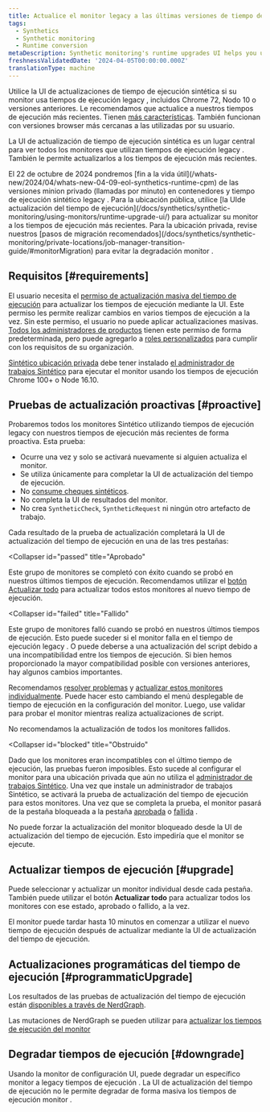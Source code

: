 ```yaml
---
title: Actualice el monitor legacy a las últimas versiones de tiempo de ejecución
tags:
  - Synthetics
  - Synthetic monitoring
  - Runtime conversion
metaDescription: Synthetic monitoring's runtime upgrades UI helps you update legacy monitors to the latest runtimes.
freshnessValidatedDate: '2024-04-05T00:00:00.000Z'
translationType: machine
---
```


Utilice la UI de actualizaciones de tiempo de ejecución sintética si su monitor usa tiempos de ejecución legacy , incluidos Chrome 72, Nodo 10 o versiones anteriores. Le recomendamos que actualice a nuestros tiempos de ejecución más recientes. Tienen [más características](/docs/synthetics/synthetic-monitoring/using-monitors/new-runtime/). También funcionan con versiones browser más cercanas a las utilizadas por su usuario.

La UI de actualización de tiempo de ejecución sintética es un lugar central para ver todos los monitores que utilizan tiempos de ejecución legacy . También le permite actualizarlos a los tiempos de ejecución más recientes.

<Callout variant="important">
  El 22 de octubre de 2024 pondremos [fin a la vida útil](/whats-new/2024/04/whats-new-04-09-eol-synthetics-runtime-cpm) de las versiones minion privado (llamadas por minuto) en contenedores y tiempo de ejecución sintético legacy . Para la ubicación pública, utilice [la UIde actualización del tiempo de ejecución](/docs/synthetics/synthetic-monitoring/using-monitors/runtime-upgrade-ui/) para actualizar su monitor a los tiempos de ejecución más recientes. Para la ubicación privada, revise nuestros [pasos de migración recomendados](/docs/synthetics/synthetic-monitoring/private-locations/job-manager-transition-guide/#monitorMigration) para evitar la degradación monitor .
</Callout>

## Requisitos [#requirements]

El usuario necesita el [permiso de actualización masiva del tiempo de ejecución](/docs/accounts/accounts-billing/new-relic-one-user-management/user-permissions/#synthetics) para actualizar los tiempos de ejecución mediante la UI. Este permiso les permite realizar cambios en varios tiempos de ejecución a la vez. Sin este permiso, el usuario no puede aplicar actualizaciones masivas. [Todos los administradores de productos](/docs/accounts/accounts-billing/new-relic-one-user-management/user-management-concepts/#standard-roles) tienen este permiso de forma predeterminada, pero puede agregarlo a [roles personalizados](/docs/accounts/accounts-billing/new-relic-one-user-management/user-management-concepts/#roles) para cumplir con los requisitos de su organización.

[Sintético ubicación privada](/docs/synthetics/synthetic-monitoring/private-locations/private-locations-overview-monitor-internal-sites-add-new-locations/) debe tener instalado [el administrador de trabajos Sintético](/docs/synthetics/synthetic-monitoring/private-locations/job-manager-transition-guide/) para ejecutar el monitor usando los tiempos de ejecución Chrome 100+ o Node 16.10.

## Pruebas de actualización proactivas [#proactive]

Probaremos todos los monitores Sintético utilizando tiempos de ejecución legacy con nuestros tiempos de ejecución más recientes de forma proactiva. Esta prueba:

* Ocurre una vez y solo se activará nuevamente si alguien actualiza el monitor.
* Se utiliza únicamente para completar la UI de actualización del tiempo de ejecución.
* No [consume cheques sintéticos](/docs/synthetics/synthetic-monitoring/getting-started/monitor-limits/#edition-limits).
* No completa la UI de resultados del monitor.
* No crea `SyntheticCheck`, `SyntheticRequest` ni ningún otro artefacto de trabajo.

Cada resultado de la prueba de actualización completará la UI de actualización del tiempo de ejecución en una de las tres pestañas:

<Collapser
  id="passed"
  title="Aprobado"
>
  Este grupo de monitores se completó con éxito cuando se probó en nuestros últimos tiempos de ejecución. Recomendamos utilizar el [botón Actualizar todo](#upgrade) para actualizar todos estos monitores al nuevo tiempo de ejecución.
</Collapser>

<Collapser
  id="failed"
  title="Fallido"
>
  Este grupo de monitores falló cuando se probó en nuestros últimos tiempos de ejecución. Esto puede suceder si el monitor falla en el tiempo de ejecución legacy . O puede deberse a una actualización del script debido a una incompatibilidad entre los tiempos de ejecución. Si bien hemos proporcionado la mayor compatibilidad posible con versiones anteriores, hay algunos cambios importantes.

  Recomendamos [resolver problemas](/docs/synthetics/synthetic-monitoring/troubleshooting/runtime-upgrade-troubleshooting/) y [actualizar estos monitores individualmente](/docs/synthetics/synthetic-monitoring/using-monitors/new-runtime/#runtime-convert). Puede hacer esto cambiando el menú desplegable de tiempo de ejecución en la configuración del monitor. Luego, use validar para probar el monitor mientras realiza actualizaciones de script.

  <Callout variant="tip">
    No recomendamos la actualización de todos los monitores fallidos.
  </Callout>
</Collapser>

<Collapser
  id="blocked"
  title="Obstruido"
>
  Dado que los monitores eran incompatibles con el último tiempo de ejecución, las pruebas fueron imposibles. Esto sucede al configurar el monitor para una ubicación privada que aún no utiliza el [administrador de trabajos Sintético](#requirements). Una vez que instale un administrador de trabajos Sintético, se activará la prueba de actualización del tiempo de ejecución para estos monitores. Una vez que se completa la prueba, el monitor pasará de la pestaña bloqueada a la pestaña [aprobada](#passed) o [fallida](#failed) .

  No puede forzar la actualización del monitor bloqueado desde la UI de actualización del tiempo de ejecución. Esto impediría que el monitor se ejecute.
</Collapser>

## Actualizar tiempos de ejecución [#upgrade]

Puede seleccionar y actualizar un monitor individual desde cada pestaña. También puede utilizar el botón **Actualizar todo** para actualizar todos los monitores con ese estado, aprobado o fallido, a la vez.

El monitor puede tardar hasta 10 minutos en comenzar a utilizar el nuevo tiempo de ejecución después de actualizar mediante la UI de actualización del tiempo de ejecución.

## Actualizaciones programáticas del tiempo de ejecución [#programmaticUpgrade]

Los resultados de las pruebas de actualización del tiempo de ejecución están [disponibles a través de NerdGraph](https://docs.newrelic.com/docs/apis/nerdgraph/examples/nerdgraph-synthetics-tutorial/#query-runtime-upgrade-status).

Las mutaciones de NerdGraph se pueden utilizar para [actualizar los tiempos de ejecución del monitor](https://docs.newrelic.com/docs/apis/nerdgraph/examples/nerdgraph-synthetics-tutorial/#upgrade-monitor-runtime)

## Degradar tiempos de ejecución [#downgrade]

Usando la monitor de configuración UI, puede degradar un específico monitor a legacy tiempos de ejecución . La UI de actualización del tiempo de ejecución no le permite degradar de forma masiva los tiempos de ejecución monitor .